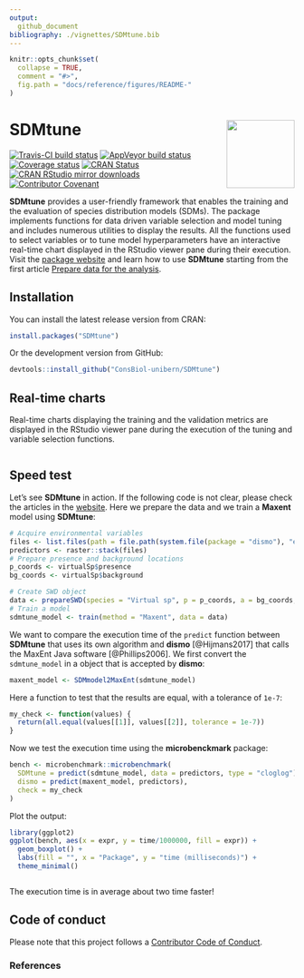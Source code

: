 ```yaml
---
output:
  github_document
bibliography: ./vignettes/SDMtune.bib
---
```


<!-- README.md is generated from README.Rmd. Please edit that file -->

```r
knitr::opts_chunk$set(
  collapse = TRUE,
  comment = "#>",
  fig.path = "docs/reference/figures/README-"
)
```

# SDMtune <img src="man/figures/logo.svg" align="right" alt="" width="120" />

[![Travis-CI build status](https://travis-ci.org/ConsBiol-unibern/SDMtune.svg?branch=master)](https://travis-ci.org/ConsBiol-unibern/SDMtune)
[![AppVeyor build status](https://ci.appveyor.com/api/projects/status/github/sgvignali/SDMtune?branch=master&svg=true)](https://ci.appveyor.com/project/sgvignali/SDMtune)
[![Coverage status](https://codecov.io/gh/ConsBiol-unibern/SDMtune/branch/master/graph/badge.svg)](https://codecov.io/github/ConsBiol-unibern/SDMtune?branch=master)
[![CRAN Status](https://www.r-pkg.org/badges/version/SDMtune)](https://cran.r-project.org/package=SDMtune)
[![CRAN RStudio mirror downloads](https://cranlogs.r-pkg.org/badges/grand-total/SDMtune)](http://www.r-pkg.org/pkg/SDMtune)
[![Contributor Covenant](https://img.shields.io/badge/Contributor%20Covenant-v1.4%20adopted-ff69b4.svg)](.github/CODE_OF_CONDUCT.md)

**SDMtune** provides a user-friendly framework that enables the training and the evaluation of species distribution models (SDMs). The package implements functions for data driven variable selection and model tuning and includes numerous utilities to display the results. All the functions used to select variables or to tune model hyperparameters have an interactive real-time chart displayed in the RStudio viewer pane during their execution.
Visit the [package website](https://consbiol-unibern.github.io/SDMtune/) and learn how to use **SDMtune** starting from the first article [Prepare data for the analysis](https://consbiol-unibern.github.io/SDMtune/articles/articles/prepare_data.html).

## Installation

You can install the latest release version from CRAN:

```r
install.packages("SDMtune")
```

Or the development version from GitHub:

```r
devtools::install_github("ConsBiol-unibern/SDMtune")
```

## Real-time charts

Real-time charts displaying the training and the validation metrics are displayed in the RStudio viewer pane during the execution of the tuning and variable selection functions.

<div style="text-align: center"><img src="man/figures/realtime-chart.gif" alt="" /></div>

## Speed test

Let's see **SDMtune** in action. If the following code is not clear, please check the articles in the [website](https://consbiol-unibern.github.io/SDMtune/). Here we prepare the data and we train a **Maxent** model using **SDMtune**:
<!-- The next code is not evaluated because MaxEnt jar file is not bundled in the package and Travis will not execute it! --> 
<!-- the plot is saved as an image in the man/figures forlder --> 
```r
# Acquire environmental variables
files <- list.files(path = file.path(system.file(package = "dismo"), "ex"), pattern = "grd", full.names = TRUE)
predictors <- raster::stack(files)
# Prepare presence and background locations
p_coords <- virtualSp$presence
bg_coords <- virtualSp$background

# Create SWD object
data <- prepareSWD(species = "Virtual sp", p = p_coords, a = bg_coords, env = predictors, categorical = "biome")
# Train a model
sdmtune_model <- train(method = "Maxent", data = data)
```

We want to compare the execution time of the `predict` function between **SDMtune** that uses its own algorithm and **dismo** [@Hijmans2017] that calls the MaxEnt Java software [@Phillips2006]. We first convert the `sdmtune_model` in a object that is accepted by **dismo**:
```r
maxent_model <- SDMmodel2MaxEnt(sdmtune_model)
```

Here a function to test that the results are equal, with a tolerance of `1e-7`:
```r
my_check <- function(values) {
  return(all.equal(values[[1]], values[[2]], tolerance = 1e-7))
}
```

Now we test the execution time using the **microbenckmark** package:
```r
bench <- microbenchmark::microbenchmark(
  SDMtune = predict(sdmtune_model, data = predictors, type = "cloglog"),
  dismo = predict(maxent_model, predictors),
  check = my_check
)
```

Plot the output:
```r
library(ggplot2)
ggplot(bench, aes(x = expr, y = time/1000000, fill = expr)) +
  geom_boxplot() +
  labs(fill = "", x = "Package", y = "time (milliseconds)") +
  theme_minimal()
```
<div style="text-align: center"><img src="man/figures/bench.png" alt="" /></div>

The execution time is in average about two time faster!

## Code of conduct

Please note that this project follows a [Contributor Code of Conduct](.github/CODE_OF_CONDUCT.md).

### References

